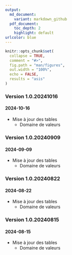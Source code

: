```yaml
---
output:
  md_document:
    variant: markdown_github
  pdf_document:
    toc_depth: 2
    highlight: default
urlcolor: blue
---
```

  
```r
knitr::opts_chunk$set(
  collapse = TRUE,
  comment = "#>",
  fig.path = "man/figures",
  out.width = "100%",
  echo = FALSE,
  results = "asis"
)
```

### Version 1.0.20241016
#### 2024-10-16
* Mise à jour des tables
  + Domaine de valeurs

### Version 1.0.20240909
#### 2024-09-09
* Mise à jour des tables
  + Domaine de valeurs

### Version 1.0.20240822
#### 2024-08-22
* Mise à jour des tables
  + Domaine de valeurs

### Version 1.0.20240815
#### 2024-08-15
* Mise à jour des tables
  + Domaine de valeurs
